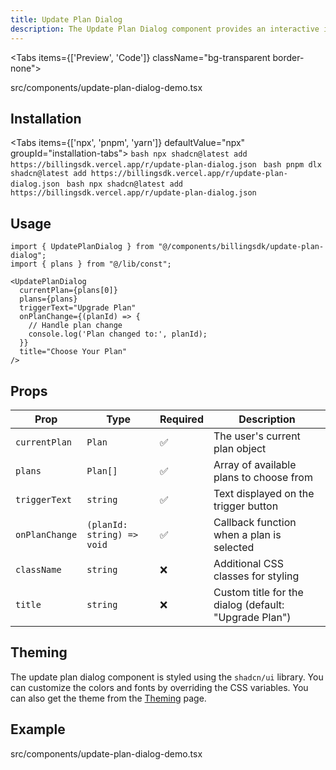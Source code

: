 ```yaml
---
title: Update Plan Dialog
description: The Update Plan Dialog component provides an interactive interface for users to upgrade or change their subscription plan. It features plan comparison, monthly/yearly toggle, and smooth animations for a seamless user experience.
---
```


<Tabs items={['Preview', 'Code']} className="bg-transparent border-none">
  <Tab value="Preview" className="border-none bg-transparent p-0 mt-3">
    <PreviewComponents>
      <UpdatePlanDialogDemo />
    </PreviewComponents>
  </Tab>

  <Tab value="Code" className="mt-3">
  <include cwd lang="tsx" meta='title="src/components/update-plan-dialog-demo.tsx"'>src/components/update-plan-dialog-demo.tsx</include>

  </Tab>
</Tabs>

## Installation

<Tabs items={['npx', 'pnpm', 'yarn']} defaultValue="npx" groupId="installation-tabs">
  <Tab value="npx">
    ```bash
    npx shadcn@latest add https://billingsdk.vercel.app/r/update-plan-dialog.json
    ```
  </Tab>
  <Tab value="pnpm">
    ```bash
    pnpm dlx shadcn@latest add https://billingsdk.vercel.app/r/update-plan-dialog.json
    ```
  </Tab>
  <Tab value="yarn">
    ```bash
    npx shadcn@latest add https://billingsdk.vercel.app/r/update-plan-dialog.json
    ```
  </Tab>
</Tabs>

## Usage

```tsx
import { UpdatePlanDialog } from "@/components/billingsdk/update-plan-dialog";
import { plans } from "@/lib/const";
```

```tsx
<UpdatePlanDialog
  currentPlan={plans[0]}
  plans={plans}
  triggerText="Upgrade Plan"
  onPlanChange={(planId) => {
    // Handle plan change
    console.log('Plan changed to:', planId);
  }}
  title="Choose Your Plan"
/>
```

## Props

| Prop | Type | Required | Description |
|------|------|----------|-------------|
| `currentPlan` | `Plan` | ✅ | The user's current plan object |
| `plans` | `Plan[]` | ✅ | Array of available plans to choose from |
| `triggerText` | `string` | ✅ | Text displayed on the trigger button |
| `onPlanChange` | `(planId: string) => void` | ✅ | Callback function when a plan is selected |
| `className` | `string` | ❌ | Additional CSS classes for styling |
| `title` | `string` | ❌ | Custom title for the dialog (default: "Upgrade Plan") |

## Theming

The update plan dialog component is styled using the `shadcn/ui` library. You can customize the colors and fonts by overriding the CSS variables. You can also get the theme from the [Theming](/docs/theming) page.

## Example
<include cwd lang="tsx" meta='title="src/components/update-plan-dialog-demo.tsx"'>src/components/update-plan-dialog-demo.tsx</include>
